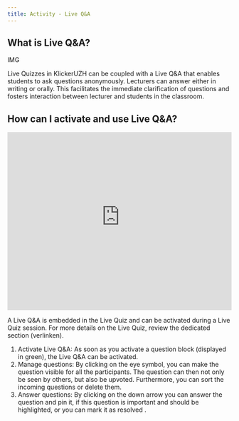 ```yaml
---
title: Activity - Live Q&A
---
```


## What is Live Q&A?

IMG

Live Quizzes in KlickerUZH can be coupled with a Live Q&A that enables students to ask questions anonymously. Lecturers can answer either in writing or orally. This facilitates the immediate clarification of questions and fosters interaction between lecturer and students in the classroom.


## How can I activate and use Live Q&A?

<iframe id="kmsembed-0_llek0mci" width="100%" height="400" src="https://uzh.mediaspace.cast.switch.ch/embed/secure/iframe/entryId/0_llek0mci/uiConfId/23448425/st/0" class="kmsembed" allowfullscreen webkitallowfullscreen mozAllowFullScreen allow="autoplay *; fullscreen *; encrypted-media *" referrerPolicy="no-referrer-when-downgrade" sandbox="allow-downloads allow-forms allow-same-origin allow-scripts allow-top-navigation allow-pointer-lock allow-popups allow-modals allow-orientation-lock allow-popups-to-escape-sandbox allow-presentation allow-top-navigation-by-user-activation" frameborder="0" title="KlickerUZH - Live Q&A"></iframe>

A Live Q&A is embedded in the Live Quiz and can be activated during a Live Quiz session. For more details on the Live Quiz, review the dedicated section (verlinken).

1. Activate Live Q&A: As soon as you activate a question block (displayed in green), the Live Q&A can be activated.
2. Manage questions: By clicking on the eye symbol, you can make the question visible for all the participants. The question can then not only be seen by others, but also be upvoted. Furthermore, you can sort the incoming questions or delete them.
3. Answer questions: By clicking on the down arrow you can answer the question and pin it, if this question is important and should be highlighted, or you can mark it as resolved .
